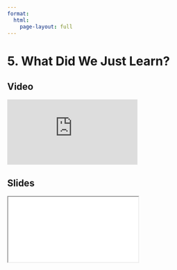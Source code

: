 ```yaml
---
format:
  html:
    page-layout: full
---
```


# 5. What Did We Just Learn?

::: {.panel-tabset .nav-pills}

## Video

<iframe
    class="video"
    src="https://www.youtube.com/embed/WhT1xRwYo3M" 
    title="Module 7 Video - What Did We Just Learn?"
    frameborder="0"
    allow="accelerometer; autoplay; clipboard-write; encrypted-media; gyroscope; picture-in-picture"
    allowfullscreen
></iframe>

## Slides

<iframe
    class="slide-deck"
    src="slides/module7_09.html"
></iframe>

:::
